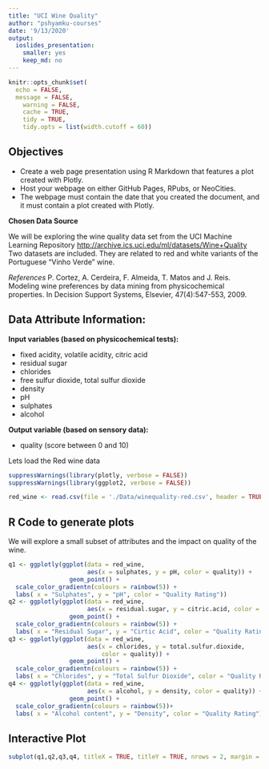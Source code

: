 ```yaml
---
title: "UCI Wine Quality"
author: "pshyamku-courses"
date: '9/13/2020'
output: 
  ioslides_presentation: 
    smaller: yes
    keep_md: no
---
```


```r
knitr::opts_chunk$set(
  echo = FALSE,
  message = FALSE,
	warning = FALSE,
	cache = TRUE,
	tidy = TRUE,
	tidy.opts = list(width.cutoff = 60))
```

## Objectives {.smaller}

- Create a web page presentation using R Markdown that features a plot created with Plotly. 
- Host your webpage on either GitHub Pages, RPubs, or NeoCities. 
- The webpage must contain the date that you created the document, and it must contain a plot created with Plotly.

**Chosen Data Source**

We will be exploring the wine quality data set from the UCI Machine Learning Repository <http://archive.ics.uci.edu/ml/datasets/Wine+Quality>
Two datasets are included. They are related to red and white variants of the Portuguese "Vinho Verde" wine. 

*References*
P. Cortez, A. Cerdeira, F. Almeida, T. Matos and J. Reis.
Modeling wine preferences by data mining from physicochemical properties. In Decision Support Systems, Elsevier, 47(4):547-553, 2009.

## Data Attribute Information: {.smaller}
**Input variables (based on physicochemical tests):**

- fixed acidity, volatile acidity, citric acid
- residual sugar
- chlorides
- free sulfur dioxide, total sulfur dioxide
- density
- pH
- sulphates
- alcohol

**Output variable (based on sensory data):**

- quality (score between 0 and 10)

Lets load the Red wine data
```r
suppressWarnings(library(plotly, verbose = FALSE))
suppressWarnings(library(ggplot2, verbose = FALSE))
```
```r
red_wine <- read.csv(file = './Data/winequality-red.csv', header = TRUE, sep = ';')
```

## R Code to generate plots {.smaller}
We will explore a small subset of attributes and the impact on quality of the wine.

```r
q1 <- ggplotly(ggplot(data = red_wine, 
                      aes(x = sulphates, y = pH, color = quality)) +
                 geom_point() +
  scale_color_gradientn(colours = rainbow(5)) + 
  labs( x = "Sulphates", y = "pH", color = "Quality Rating")) 
q2 <- ggplotly(ggplot(data = red_wine, 
                      aes(x = residual.sugar, y = citric.acid, color = quality)) + 
                 geom_point() +
  scale_color_gradientn(colours = rainbow(5)) + 
  labs( x = "Residual Sugar", y = "Cirtic Acid", color = "Quality Rating"))
q3 <- ggplotly(ggplot(data = red_wine, 
                      aes(x = chlorides, y = total.sulfur.dioxide,
                          color = quality)) +
                 geom_point() +
  scale_color_gradientn(colours = rainbow(5)) + 
  labs( x = "Chlorides", y = "Total Sulfur Dioxide", color = "Quality Rating"))
q4 <- ggplotly(ggplot(data = red_wine, 
                      aes(x = alcohol, y = density, color = quality)) + 
                 geom_point() +
  scale_color_gradientn(colours = rainbow(5))+ 
  labs( x = "Alcohol content", y = "Density", color = "Quality Rating"))
```

## Interactive Plot {.smaller}

```r
subplot(q1,q2,q3,q4, titleX = TRUE, titleY = TRUE, nrows = 2, margin = 0.09)
```

